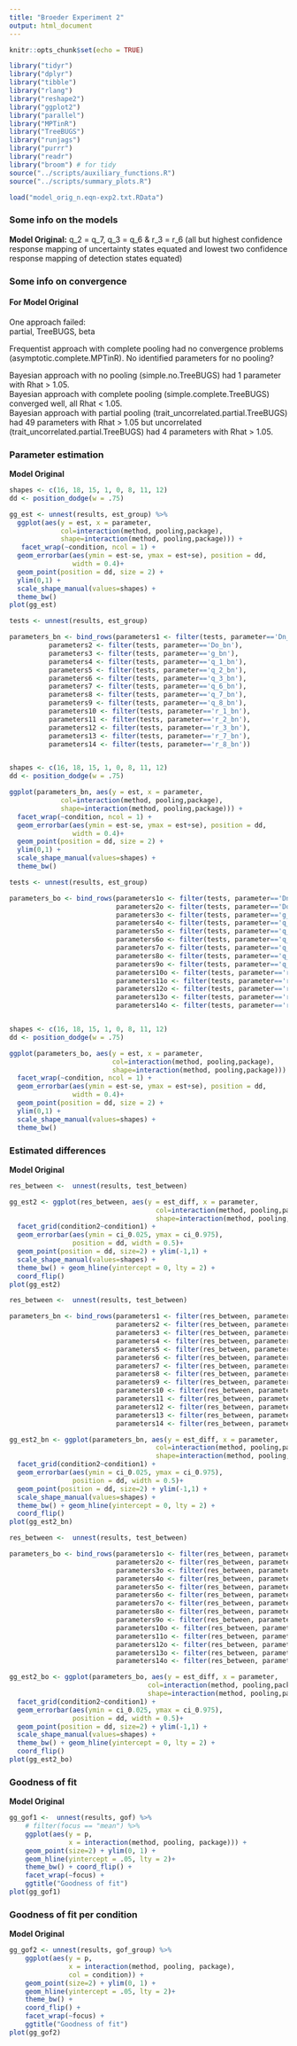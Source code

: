 ---
title: "Broeder Experiment 2"
output: html_document
---

```{r setup, include=FALSE}
knitr::opts_chunk$set(echo = TRUE)

library("tidyr")
library("dplyr")
library("tibble")
library("rlang")
library("reshape2")
library("ggplot2")
library("parallel")
library("MPTinR")
library("TreeBUGS")
library("runjags")
library("purrr")
library("readr")
library("broom") # for tidy
source("../scripts/auxiliary_functions.R")
source("../scripts/summary_plots.R")

load("model_orig_n.eqn-exp2.txt.RData")
```

### Some info on the models

**Model Original:** q_2 = q_7, q_3 = q_6 & r_3 = r_6 (all but highest confidence response mapping of uncertainty states equated and lowest two confidence response mapping of detection states equated)

### Some info on convergence

#### For Model Original

One approach failed:  
partial, TreeBUGS, beta  

Frequentist approach with complete pooling had no convergence problems (asymptotic.complete.MPTinR). 
No identified parameters for no pooling?

Bayesian approach with no pooling (simple.no.TreeBUGS) had 1 parameter with Rhat > 1.05.  
Bayesian approach with complete pooling (simple.complete.TreeBUGS) converged well, all Rhat < 1.05.  
Bayesian approach with partial pooling (trait_uncorrelated.partial.TreeBUGS) had 49 parameters with Rhat > 1.05 but uncorrelated (trait_uncorrelated.partial.TreeBUGS) had 4 parameters with Rhat > 1.05.  

### Parameter estimation

**Model Original**

```{r, echo = FALSE, warning=FALSE, fig.width=15, fig.height=12}
shapes <- c(16, 18, 15, 1, 0, 8, 11, 12)
dd <- position_dodge(w = .75)

gg_est <- unnest(results, est_group) %>%
  ggplot(aes(y = est, x = parameter, 
             col=interaction(method, pooling,package),
             shape=interaction(method, pooling,package))) +
   facet_wrap(~condition, ncol = 1) +
  geom_errorbar(aes(ymin = est-se, ymax = est+se), position = dd, 
                width = 0.4)+
  geom_point(position = dd, size = 2) + 
  ylim(0,1) + 
  scale_shape_manual(values=shapes) +
  theme_bw()
plot(gg_est)
```
```{r, echo = FALSE, warning=FALSE, fig.width=9.5, fig.height=8}
tests <- unnest(results, est_group)

parameters_bn <- bind_rows(parameters1 <- filter(tests, parameter=='Dn_bn'),
          parameters2 <- filter(tests, parameter=='Do_bn'),
          parameters3 <- filter(tests, parameter=='g_bn'),
          parameters4 <- filter(tests, parameter=='q_1_bn'),
          parameters5 <- filter(tests, parameter=='q_2_bn'),
          parameters6 <- filter(tests, parameter=='q_3_bn'),
          parameters7 <- filter(tests, parameter=='q_6_bn'),
          parameters8 <- filter(tests, parameter=='q_7_bn'),
          parameters9 <- filter(tests, parameter=='q_8_bn'),
          parameters10 <- filter(tests, parameter=='r_1_bn'),
          parameters11 <- filter(tests, parameter=='r_2_bn'),
          parameters12 <- filter(tests, parameter=='r_3_bn'),
          parameters13 <- filter(tests, parameter=='r_7_bn'),
          parameters14 <- filter(tests, parameter=='r_8_bn'))


shapes <- c(16, 18, 15, 1, 0, 8, 11, 12)
dd <- position_dodge(w = .75)

ggplot(parameters_bn, aes(y = est, x = parameter, 
             col=interaction(method, pooling,package),
             shape=interaction(method, pooling,package))) +
  facet_wrap(~condition, ncol = 1) +
  geom_errorbar(aes(ymin = est-se, ymax = est+se), position = dd, 
                width = 0.4)+
  geom_point(position = dd, size = 2) + 
  ylim(0,1) + 
  scale_shape_manual(values=shapes) +
  theme_bw()
```
```{r, echo = FALSE, warning=FALSE, fig.width=9.5, fig.height=8}
tests <- unnest(results, est_group)

parameters_bo <- bind_rows(parameters1o <- filter(tests, parameter=='Dn_bo'),
                           parameters2o <- filter(tests, parameter=='Do_bo'),
                           parameters3o <- filter(tests, parameter=='g_bo'),
                           parameters4o <- filter(tests, parameter=='q_1_bo'),
                           parameters5o <- filter(tests, parameter=='q_2_bo'),
                           parameters6o <- filter(tests, parameter=='q_3_bo'),
                           parameters7o <- filter(tests, parameter=='q_6_bo'),
                           parameters8o <- filter(tests, parameter=='q_7_bo'),
                           parameters9o <- filter(tests, parameter=='q_8_bo'),
                           parameters10o <- filter(tests, parameter=='r_1_bo'),
                           parameters11o <- filter(tests, parameter=='r_2_bo'),
                           parameters12o <- filter(tests, parameter=='r_3_bo'),
                           parameters13o <- filter(tests, parameter=='r_7_bo'),
                           parameters14o <- filter(tests, parameter=='r_8_bo'))


shapes <- c(16, 18, 15, 1, 0, 8, 11, 12)
dd <- position_dodge(w = .75)

ggplot(parameters_bo, aes(y = est, x = parameter, 
                          col=interaction(method, pooling,package),
                          shape=interaction(method, pooling,package))) +
  facet_wrap(~condition, ncol = 1) +
  geom_errorbar(aes(ymin = est-se, ymax = est+se), position = dd, 
                width = 0.4)+
  geom_point(position = dd, size = 2) + 
  ylim(0,1) + 
  scale_shape_manual(values=shapes) +
  theme_bw()
```

### Estimated differences

**Model Original**

```{r, echo = FALSE, warning=FALSE, fig.width=15, fig.height=12}
res_between <-  unnest(results, test_between) 

gg_est2 <- ggplot(res_between, aes(y = est_diff, x = parameter, 
                                     col=interaction(method, pooling,package),
                                     shape=interaction(method, pooling,package))) +
  facet_grid(condition2~condition1) +
  geom_errorbar(aes(ymin = ci_0.025, ymax = ci_0.975), 
                position = dd, width = 0.5)+
  geom_point(position = dd, size=2) + ylim(-1,1) + 
  scale_shape_manual(values=shapes) +
  theme_bw() + geom_hline(yintercept = 0, lty = 2) +
  coord_flip()
plot(gg_est2)
```
```{r, echo = FALSE, warning=FALSE, fig.width=9.5, fig.height=8}
res_between <-  unnest(results, test_between) 

parameters_bn <- bind_rows(parameters1 <- filter(res_between, parameter=='Dn_bn'),
                           parameters2 <- filter(res_between, parameter=='Do_bn'),
                           parameters3 <- filter(res_between, parameter=='g_bn'),
                           parameters4 <- filter(res_between, parameter=='q_1_bn'),
                           parameters5 <- filter(res_between, parameter=='q_2_bn'),
                           parameters6 <- filter(res_between, parameter=='q_3_bn'),
                           parameters7 <- filter(res_between, parameter=='q_6_bn'),
                           parameters8 <- filter(res_between, parameter=='q_7_bn'),
                           parameters9 <- filter(res_between, parameter=='q_8_bn'),
                           parameters10 <- filter(res_between, parameter=='r_1_bn'),
                           parameters11 <- filter(res_between, parameter=='r_2_bn'),
                           parameters12 <- filter(res_between, parameter=='r_3_bn'),
                           parameters13 <- filter(res_between, parameter=='r_7_bn'),
                           parameters14 <- filter(res_between, parameter=='r_8_bn'))

gg_est2_bn <- ggplot(parameters_bn, aes(y = est_diff, x = parameter, 
                                     col=interaction(method, pooling,package),
                                     shape=interaction(method, pooling,package))) +
  facet_grid(condition2~condition1) +
  geom_errorbar(aes(ymin = ci_0.025, ymax = ci_0.975), 
                position = dd, width = 0.5)+
  geom_point(position = dd, size=2) + ylim(-1,1) + 
  scale_shape_manual(values=shapes) +
  theme_bw() + geom_hline(yintercept = 0, lty = 2) +
  coord_flip()
plot(gg_est2_bn)
```
```{r, echo = FALSE, warning=FALSE, fig.width=9.5, fig.height=8}
res_between <-  unnest(results, test_between) 

parameters_bo <- bind_rows(parameters1o <- filter(res_between, parameter=='Dn_bo'),
                           parameters2o <- filter(res_between, parameter=='Do_bo'),
                           parameters3o <- filter(res_between, parameter=='g_bo'),
                           parameters4o <- filter(res_between, parameter=='q_1_bo'),
                           parameters5o <- filter(res_between, parameter=='q_2_bo'),
                           parameters6o <- filter(res_between, parameter=='q_3_bo'),
                           parameters7o <- filter(res_between, parameter=='q_6_bo'),
                           parameters8o <- filter(res_between, parameter=='q_7_bo'),
                           parameters9o <- filter(res_between, parameter=='q_8_bo'),
                           parameters10o <- filter(res_between, parameter=='r_1_bo'),
                           parameters11o <- filter(res_between, parameter=='r_2_bo'),
                           parameters12o <- filter(res_between, parameter=='r_3_bo'),
                           parameters13o <- filter(res_between, parameter=='r_7_bo'),
                           parameters14o <- filter(res_between, parameter=='r_8_bo'))

gg_est2_bo <- ggplot(parameters_bo, aes(y = est_diff, x = parameter, 
                                   col=interaction(method, pooling,package),
                                   shape=interaction(method, pooling,package))) +
  facet_grid(condition2~condition1) +
  geom_errorbar(aes(ymin = ci_0.025, ymax = ci_0.975), 
                position = dd, width = 0.5)+
  geom_point(position = dd, size=2) + ylim(-1,1) + 
  scale_shape_manual(values=shapes) +
  theme_bw() + geom_hline(yintercept = 0, lty = 2) +
  coord_flip()
plot(gg_est2_bo)
```


### Goodness of fit

**Model Original**

```{r, echo = FALSE, warning=FALSE, fig.width=9.5, fig.height=5}
gg_gof1 <-  unnest(results, gof) %>%
    # filter(focus == "mean") %>%
    ggplot(aes(y = p, 
               x = interaction(method, pooling, package))) + 
    geom_point(size=2) + ylim(0, 1) + 
    geom_hline(yintercept = .05, lty = 2)+
    theme_bw() + coord_flip() +
    facet_wrap(~focus) +
    ggtitle("Goodness of fit")
plot(gg_gof1)
```

### Goodness of fit per condition

**Model Original**

```{r, echo = FALSE, warning=FALSE, fig.width=9.5, fig.height=4.5}
gg_gof2 <- unnest(results, gof_group) %>%
    ggplot(aes(y = p, 
               x = interaction(method, pooling, package), 
               col = condition)) + 
    geom_point(size=2) + ylim(0, 1) + 
    geom_hline(yintercept = .05, lty = 2)+
    theme_bw() +
    coord_flip() +
    facet_wrap(~focus) +
    ggtitle("Goodness of fit")
plot(gg_gof2)
```

